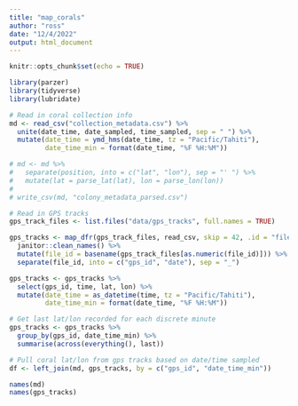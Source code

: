```yaml
---
title: "map_corals"
author: "ross"
date: "12/4/2022"
output: html_document
---
```


```r
knitr::opts_chunk$set(echo = TRUE)

library(parzer)
library(tidyverse)
library(lubridate)
```

```r
# Read in coral collection info
md <- read_csv("collection_metadata.csv") %>%
  unite(date_time, date_sampled, time_sampled, sep = " ") %>%
  mutate(date_time = ymd_hms(date_time, tz = "Pacific/Tahiti"),
         date_time_min = format(date_time, "%F %H:%M"))

# md <- md %>%
#   separate(position, into = c("lat", "lon"), sep = "' ") %>%
#   mutate(lat = parse_lat(lat), lon = parse_lon(lon))
# 
# write_csv(md, "colony_metadata_parsed.csv")
```

```r
# Read in GPS tracks
gps_track_files <- list.files("data/gps_tracks", full.names = TRUE)

gps_tracks <- map_dfr(gps_track_files, read_csv, skip = 42, .id = "file_id") %>%
  janitor::clean_names() %>%
  mutate(file_id = basename(gps_track_files[as.numeric(file_id)])) %>%
  separate(file_id, into = c("gps_id", "date"), sep = "_")

gps_tracks <- gps_tracks %>%
  select(gps_id, time, lat, lon) %>%
  mutate(date_time = as_datetime(time, tz = "Pacific/Tahiti"),
         date_time_min = format(date_time, "%F %H:%M"))

# Get last lat/lon recorded for each discrete minute
gps_tracks <- gps_tracks %>%
  group_by(gps_id, date_time_min) %>%
  summarise(across(everything(), last))
```

```r
# Pull coral lat/lon from gps tracks based on date/time sampled
df <- left_join(md, gps_tracks, by = c("gps_id", "date_time_min"))

names(md)
names(gps_tracks)
```

